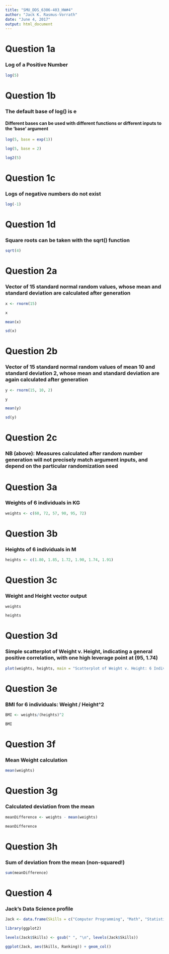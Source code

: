 ---
title: "SMU_DDS_6306-403_HW#4"
author: "Jack K. Rasmus-Vorrath"
date: "June 4, 2017"
output: html_document
---

# Question 1a

### Log of a Positive Number
```{r Question 1a}
log(5)

```

# Question 1b

### The default base of log() is e

#### Different bases can be used with different functions or different inputs to the 'base' argument
```{r Question 1b}
log(5, base = exp(1))

log(5, base = 2)

log2(5)

```

# Question 1c

### Logs of negative numbers do not exist
```{r Question 1c}
log(-1)
```

# Question 1d

### Square roots can be taken with the sqrt() function
```{r Question 1d}
sqrt(4)
```

# Question 2a

### Vector of 15 standard normal random values, whose mean and standard deviation are calculated after generation
```{r Question 2a}
x <- rnorm(15)

x

mean(x)

sd(x)
```

# Question 2b

### Vector of 15 standard normal random values of mean 10 and standard deviation 2, whose mean and standard deviation are again calculated after generation
```{r Question 2b}
y <- rnorm(15, 10, 2)

y

mean(y)

sd(y)
```

# Question 2c

### NB (above): Measures calculated after random number generation will not precisely match argument inputs, and depend on the particular randomization seed


# Question 3a

### Weights of 6 individuals in KG
```{r Question 3a}
weights <- c(60, 72, 57, 90, 95, 72)
```

# Question 3b

### Heights of 6 individuals in M
```{r Question 3b}
heights <- c(1.80, 1.85, 1.72, 1.90, 1.74, 1.91)
```

# Question 3c

### Weight and Height vector output
```{r Question 3c}
weights

heights
```

# Question 3d

### Simple scatterplot of Weight v. Height, indicating a general positive correlation, with one high leverage point at (95, 1.74)
```{r Question 3d}
plot(weights, heights, main = "Scatterplot of Weight v. Height: 6 Individuals", xlab = "Weight", ylab = "Height", pch = 19)
```

# Question 3e

### BMI for 6 individuals: Weight / Height^2
```{r Question 3e}
BMI <- weights/(heights)^2

BMI
```

# Question 3f

### Mean Weight calculation
```{r Question 3f}
mean(weights)
```

# Question 3g

### Calculated deviation from the mean
```{r Question 3g}
meanDifference <- weights - mean(weights)

meanDifference
```

# Question 3h

### Sum of deviation from the mean (non-squared!)
```{r Question 3h}
sum(meanDifference)
```

# Question 4

### Jack's Data Science profile
```{r Question 4}
Jack <- data.frame(Skills = c("Computer Programming", "Math", "Statistics", "Machine Learning", "Domain Expertise", "Communication & Presentation Skills", "Data Visualization"), Ranking = c(3, 5, 4, 3, 5, 5, 2))

library(ggplot2)

levels(Jack$Skills) <- gsub(" ", "\n", levels(Jack$Skills))

ggplot(Jack, aes(Skills, Ranking)) + geom_col()
```





















